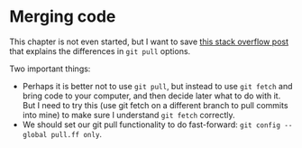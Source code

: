 # Merging code

This chapter is not even started, but I want to save [this stack overflow post](https://stackoverflow.com/questions/71768999/how-to-merge-when-you-get-error-hint-you-have-divergent-branches-and-need-to-s/71774640#71774640) that explains the differences in `git pull` options.

Two important things:

- Perhaps it is better not to use `git pull`, but instead to use `git fetch` and bring code to your computer, and then decide later what to do with it. But I need to try this (use git fetch on a different branch to pull commits into mine) to make sure I understand `git fetch` correctly.
- We should set our git pull functionality to do fast-forward: `git config --global pull.ff only`. 